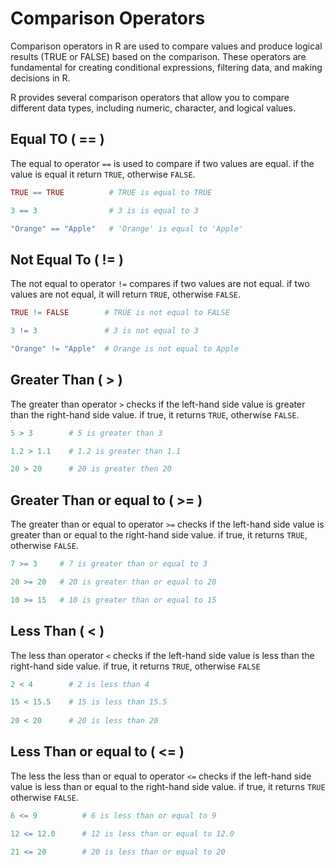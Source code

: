 # Comparison Operators

Comparison operators in R are used to compare values and produce logical results (TRUE or FALSE) based on the comparison. These operators are fundamental for creating conditional expressions, filtering data, and making decisions in R.

R provides several comparison operators that allow you to compare different data types, including numeric, character, and logical values.


## Equal TO ( == )
The equal to operator `==` is used to compare if two values are equal. if the value is equal it return `TRUE`, otherwise `FALSE`.

```r

TRUE == TRUE          # TRUE is equal to TRUE

3 == 3                # 3 is is equal to 3

"Orange" == "Apple"   # 'Orange' is equal to 'Apple'

```



## Not Equal To ( != )
The not equal to operator `!=` compares if two values are not equal. if two values are not equal, it will return `TRUE`, otherwise `FALSE`.

```r

TRUE != FALSE        # TRUE is not equal to FALSE

3 != 3               # 3 is not equal to 3

"Orange" != "Apple"  # Orange is not equal to Apple

```



## Greater Than ( > )
The greater than operator `>` checks if the left-hand side value is greater than the right-hand side value. if true, it returns `TRUE`, otherwise `FALSE`.

```r

5 > 3        # 5 is greater than 3

1.2 > 1.1    # 1.2 is greater than 1.1

20 > 20      # 20 is greater then 20

```



## Greater Than or equal to ( >= )
The greater than or equal to operator `>=` checks if the left-hand side value is greater than or equal to the right-hand side value. if true, it returns `TRUE`, otherwise `FALSE`.

```r

7 >= 3     # 7 is greater than or equal to 3

20 >= 20   # 20 is greater than or equal to 20

10 >= 15   # 10 is greater than or equal to 15

```


## Less Than ( < )
The less than operator `<` checks if the left-hand side value is less than the right-hand side value. if true, it returns `TRUE`, otherwise `FALSE`

```r

2 < 4        # 2 is less than 4

15 < 15.5    # 15 is less than 15.5
 
20 < 20      # 20 is less than 20

```


## Less Than or equal to ( <= )
The less the less than or equal to operator `<=` checks if the left-hand side value is less than or equal to the right-hand side value. if true, it returns `TRUE` otherwise `FALSE`.

```r

6 <= 9          # 6 is less than or equal to 9

12 <= 12.0      # 12 is less than or equal to 12.0

21 <= 20        # 20 is less than or equal to 20

```


